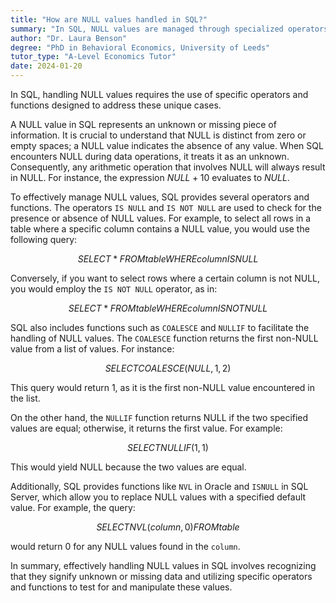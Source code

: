 ```yaml
---
title: "How are NULL values handled in SQL?"
summary: "In SQL, NULL values are managed through specialized operators and functions tailored to address the unique characteristics of these values."
author: "Dr. Laura Benson"
degree: "PhD in Behavioral Economics, University of Leeds"
tutor_type: "A-Level Economics Tutor"
date: 2024-01-20
---
```


In SQL, handling NULL values requires the use of specific operators and functions designed to address these unique cases.

A NULL value in SQL represents an unknown or missing piece of information. It is crucial to understand that NULL is distinct from zero or empty spaces; a NULL value indicates the absence of any value. When SQL encounters NULL during data operations, it treats it as an unknown. Consequently, any arithmetic operation that involves NULL will always result in NULL. For instance, the expression $NULL + 10$ evaluates to $NULL$.

To effectively manage NULL values, SQL provides several operators and functions. The operators `IS NULL` and `IS NOT NULL` are used to check for the presence or absence of NULL values. For example, to select all rows in a table where a specific column contains a NULL value, you would use the following query:

$$
SELECT * FROM table WHERE column IS NULL
$$

Conversely, if you want to select rows where a certain column is not NULL, you would employ the `IS NOT NULL` operator, as in:

$$
SELECT * FROM table WHERE column IS NOT NULL
$$

SQL also includes functions such as `COALESCE` and `NULLIF` to facilitate the handling of NULL values. The `COALESCE` function returns the first non-NULL value from a list of values. For instance:

$$
SELECT COALESCE(NULL, 1, 2)
$$

This query would return $1$, as it is the first non-NULL value encountered in the list.

On the other hand, the `NULLIF` function returns NULL if the two specified values are equal; otherwise, it returns the first value. For example:

$$
SELECT NULLIF(1, 1)
$$

This would yield NULL because the two values are equal.

Additionally, SQL provides functions like `NVL` in Oracle and `ISNULL` in SQL Server, which allow you to replace NULL values with a specified default value. For example, the query:

$$
SELECT NVL(column, 0) FROM table
$$

would return $0$ for any NULL values found in the `column`.

In summary, effectively handling NULL values in SQL involves recognizing that they signify unknown or missing data and utilizing specific operators and functions to test for and manipulate these values.
    